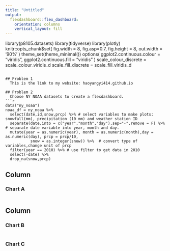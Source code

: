 ```yaml
---
title: "Untitled"
output: 
  flexdashboard::flex_dashboard:
    orientation: columns
    vertical_layout: fill
---
```


library(p8105.datasets)
library(tidyverse)
library(plotly)
knitr::opts_chunk$set(
  fig.width = 8,
  fig.asp=0.7,
  fig.height = 8,
  out.width = '90%'
)
theme_set(theme_minimal())
options(
  ggplot2.continuous.colour = "viridis",
  ggplot2.continuous.fill = "viridis"
)
scale_colour_discrete = scale_colour_viridis_d
scale_fill_discrete = scale_fill_viridis_d
```

## Problem 1
  This is the link to my website: haoyangyi414.github.io
  
## Problem 2
  Choose NY NOAA datasets to create a flexdashboard.
```r
data("ny_noaa")
noaa_df = ny_noaa %>%
  select(date,id,snow,prcp) %>% # select variables to make plots: snowfall(mm), precipitation (10 mm) and weather station ID
  separate(date,into = c("year","month","day"),sep="-",remove = F) %>% # separate date variable into year, month and day.
  mutate(year = as.numeric(year), month = as.numeric(month),day = as.numeric(day), prcp = prcp/10,
           snow = as.integer(snow)) %>%  # convert type of variables,change unit of prcp
  filter(year == 2010) %>% # use filter to get data in 2010
  select(-date) %>%
  drop_na(snow,prcp)

```
Column {data-width=650}
-----------------------------------------------------------------------

### Chart A

```r

```

Column {data-width=350}
-----------------------------------------------------------------------

### Chart B

```r

```

### Chart C

```r

```

